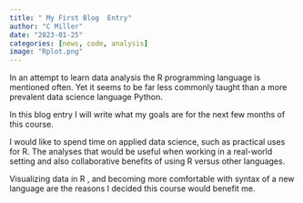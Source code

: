 ```yaml
---
title: " My First Blog  Entry"
author: "C Miller"
date: "2023-01-25"
categories: [news, code, analysis]
image: "Rplot.png"
---
```


In an attempt to learn data analysis the R programming language is mentioned often. Yet it seems to be far less commonly taught than a more prevalent data science language Python.

In this blog entry I will write what my goals are for the next few months of this course.

I would like to spend time on applied data science, such as practical uses for R. The analyses that would be useful when working in a real-world setting and also collaborative benefits of using R versus other languages.

Visualizing data in R , and becoming more comfortable with syntax of a new language are the reasons I decided this course would benefit me.
